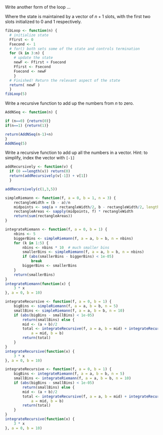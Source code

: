 Write another form of the loop ...

Where the state is maintained by a vector of $n+1$ slots, with the first two slots initialized to 0 and 1 respectively.

```r
fibLoop <- function(n) {
  # initialize state
  Ffirst <- 0  
  Fsecond <- 1
  # for() both sets some of the state and controls termination
  for (k in 3:n) { 
    # update the state
    newF <- Ffirst + Fsecond
    Ffirst <- Fsecond
    Fsecond <- newF
    }
  # Finished! Return the relevant aspect of the state
  return( newF )
  }
fibLoop(5)
```

Write a recursive function to add up the numbers from $n$ to zero.

```r

AddNSeq <- function(n) {

if (n==0) {return(0)}
if(n==1) {return(1)}

return(AddNSeq(n-1)+n)
}
AddNSeq(5)
```

Write a recursive function to add up all the numbers in a vector.  Hint: to simplify, index the vector with `[-1]`

```r
addRecursively <- function(v) {
  if (0 ==length(v)) return(0)
  return(addRecursively(v[-1]) + v[1])
  }

addRecursively(c(1,3,5))
```

```r
simpleRiemann <- function(f, a = 0, b = 1, n = 3) {
    rectangleWidth = (b - a)/n
    midpoints <- seq(a + rectangleWidth/2, b - rectangleWidth/2, length = n)
    rectangleAreas <- sapply(midpoints, f) * rectangleWidth
    return(sum(rectangleAreas))
}

```

```r
integrateRiemann <- function(f, a = 0, b = 1) {
    nbins <- 5
    biggerBins <- simpleRiemann(f, a = a, b = b, n = nbins)
    for (k in 1:5) {
        nbins <- nbins * 10  # much smaller bins
        smallerBins <- simpleRiemann(f, a = a, b = b, n = nbins)
        if (abs(smallerBins - biggerBins) < 1e-05) 
            break
        biggerBins <- smallerBins
    }
    return(smallerBins)
}
integrateRiemann(function(x) {
    3 * x
}, a = 0, b = 10)
```

```r
integrateRecursive <- function(f, a = 0, b = 1) {
    bigBins <- simpleRiemann(f, a = a, b = b, n = 5)
    smallBins <- simpleRiemann(f, a = a, b = b, n = 10)
    if (abs(bigBins - smallBins) < 1e-05) 
        return(smallBins) else {
        mid <- (a + b)/2
        total <- integrateRecursive(f, a = a, b = mid) + integrateRecursive(f, 
            a = mid, b = b)
        return(total)
    }
}
integrateRecursive(function(x) {
    3 * x
}, a = 0, b = 10)

```


```r
integrateRecursive <- function(f, a = 0, b = 1) {
    bigBins <- integrateRiemann(f, a = a, b = b, n = 5)
    smallBins <- integrateRiemann(f, a = a, b = b, n = 10)
    if (abs(bigBins - smallBins) < 1e-05) 
        return(smallBins) else {
        mid <- (a + b)/2
        total <- integrateRecursive(f, a = a, b = mid) + integrateRecursive(f, 
            a = mid, b = b)
        return(total)
    }
}
integrateRecursive(function(x) {
    3 * x
}, a = 0, b = 10)

```







